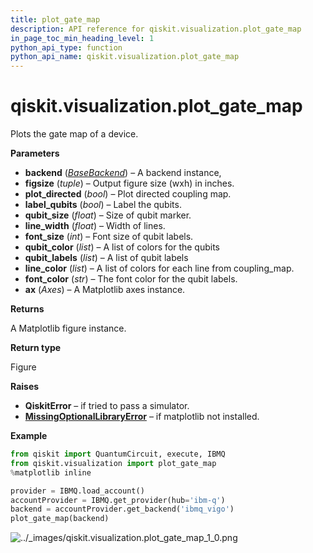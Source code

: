 ```yaml
---
title: plot_gate_map
description: API reference for qiskit.visualization.plot_gate_map
in_page_toc_min_heading_level: 1
python_api_type: function
python_api_name: qiskit.visualization.plot_gate_map
---
```


# qiskit.visualization.plot\_gate\_map

<Function id="qiskit.visualization.plot_gate_map" isDedicatedPage={true} github="https://github.com/qiskit/qiskit/tree/stable/0.18/qiskit/visualization/gate_map.py" signature="plot_gate_map(backend, figsize=None, plot_directed=False, label_qubits=True, qubit_size=None, line_width=4, font_size=None, qubit_color=None, qubit_labels=None, line_color=None, font_color='w', ax=None)">
  Plots the gate map of a device.

  **Parameters**

  *   **backend** ([*BaseBackend*](qiskit.providers.BaseBackend "qiskit.providers.BaseBackend")) – A backend instance,
  *   **figsize** (*tuple*) – Output figure size (wxh) in inches.
  *   **plot\_directed** (*bool*) – Plot directed coupling map.
  *   **label\_qubits** (*bool*) – Label the qubits.
  *   **qubit\_size** (*float*) – Size of qubit marker.
  *   **line\_width** (*float*) – Width of lines.
  *   **font\_size** (*int*) – Font size of qubit labels.
  *   **qubit\_color** (*list*) – A list of colors for the qubits
  *   **qubit\_labels** (*list*) – A list of qubit labels
  *   **line\_color** (*list*) – A list of colors for each line from coupling\_map.
  *   **font\_color** (*str*) – The font color for the qubit labels.
  *   **ax** (*Axes*) – A Matplotlib axes instance.

  **Returns**

  A Matplotlib figure instance.

  **Return type**

  Figure

  **Raises**

  *   **QiskitError** – if tried to pass a simulator.
  *   [**MissingOptionalLibraryError**](qiskit.aqua.MissingOptionalLibraryError "qiskit.aqua.MissingOptionalLibraryError") – if matplotlib not installed.

  **Example**

  ```python
  from qiskit import QuantumCircuit, execute, IBMQ
  from qiskit.visualization import plot_gate_map
  %matplotlib inline

  provider = IBMQ.load_account()
  accountProvider = IBMQ.get_provider(hub='ibm-q')
  backend = accountProvider.get_backend('ibmq_vigo')
  plot_gate_map(backend)
  ```

  ![../\_images/qiskit.visualization.plot\_gate\_map\_1\_0.png](/images/api/qiskit/0.30/qiskit.visualization.plot_gate_map_1_0.png)
</Function>

